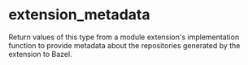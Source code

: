 <html devsite>
<head>
  <meta name="project_path" value="/_project.yaml">
  <meta name="book_path" value="/versions/6.4.0/_book.yaml">
</head>
<body>

<h1 class="page-title" id="modules.extension_metadata">extension_metadata</h1>

<!-- {% raw %} -->

Return values of this type from a module extension's implementation function to provide metadata about the repositories generated by the extension to Bazel.



</body>
</html>

<!-- {% endraw %} -->
